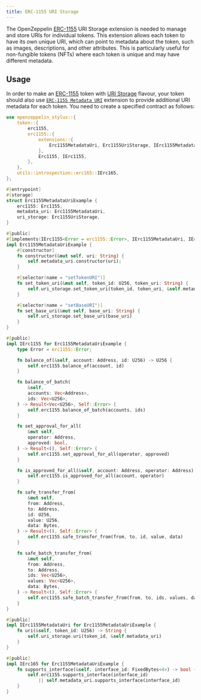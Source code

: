 ```yaml
---
title: ERC-1155 URI Storage
---
```


The OpenZeppelin [ERC-1155](erc1155.mdx) URI Storage extension is needed to manage and store URIs for individual tokens. This extension allows each token to have its own unique URI,
which can point to metadata about the token, such as images, descriptions, and other attributes.
This is particularly useful for non-fungible tokens (NFTs) where each token is unique and may have different metadata.

## Usage

In order to make an [ERC-1155](erc1155.mdx) token with [URI Storage](https://docs.rs/openzeppelin-stylus/0.2.0/openzeppelin_stylus/token/erc1155/extensions/uri_storage/index.html) flavour,
your token should also use [`ERC-1155 Metadata URI`](https://docs.rs/openzeppelin-stylus/0.2.0/openzeppelin_stylus/token/erc1155/extensions/metadata_uri/index.html) extension to provide additional URI metadata for each token.
You need to create a specified contract as follows:

```rust
use openzeppelin_stylus::{
    token::{
        erc1155,
        erc1155::{
            extensions::{
                Erc1155MetadataUri, Erc1155UriStorage, IErc1155MetadataUri,
            },
            Erc1155, IErc1155,
        },
    },
    utils::introspection::erc165::IErc165,
};

#[entrypoint]
#[storage]
struct Erc1155MetadataUriExample {
    erc1155: Erc1155,
    metadata_uri: Erc1155MetadataUri,
    uri_storage: Erc1155UriStorage,
}

#[public]
#[implements(IErc1155<Error = erc1155::Error>, IErc1155MetadataUri, IErc165)]
impl Erc1155MetadataUriExample {
    #[constructor]
    fn constructor(&mut self, uri: String) {
        self.metadata_uri.constructor(uri);
    }

    #[selector(name = "setTokenURI")]
    fn set_token_uri(&mut self, token_id: U256, token_uri: String) {
        self.uri_storage.set_token_uri(token_id, token_uri, &self.metadata_uri)
    }

    #[selector(name = "setBaseURI")]
    fn set_base_uri(&mut self, base_uri: String) {
        self.uri_storage.set_base_uri(base_uri)
    }
}

#[public]
impl IErc1155 for Erc1155MetadataUriExample {
    type Error = erc1155::Error;

    fn balance_of(&self, account: Address, id: U256) -> U256 {
        self.erc1155.balance_of(account, id)
    }

    fn balance_of_batch(
        &self,
        accounts: Vec<Address>,
        ids: Vec<U256>,
    ) -> Result<Vec<U256>, Self::Error> {
        self.erc1155.balance_of_batch(accounts, ids)
    }

    fn set_approval_for_all(
        &mut self,
        operator: Address,
        approved: bool,
    ) -> Result<(), Self::Error> {
        self.erc1155.set_approval_for_all(operator, approved)
    }

    fn is_approved_for_all(&self, account: Address, operator: Address) -> bool {
        self.erc1155.is_approved_for_all(account, operator)
    }

    fn safe_transfer_from(
        &mut self,
        from: Address,
        to: Address,
        id: U256,
        value: U256,
        data: Bytes,
    ) -> Result<(), Self::Error> {
        self.erc1155.safe_transfer_from(from, to, id, value, data)
    }

    fn safe_batch_transfer_from(
        &mut self,
        from: Address,
        to: Address,
        ids: Vec<U256>,
        values: Vec<U256>,
        data: Bytes,
    ) -> Result<(), Self::Error> {
        self.erc1155.safe_batch_transfer_from(from, to, ids, values, data)
    }
}

#[public]
impl IErc1155MetadataUri for Erc1155MetadataUriExample {
    fn uri(&self, token_id: U256) -> String {
        self.uri_storage.uri(token_id, &self.metadata_uri)
    }
}

#[public]
impl IErc165 for Erc1155MetadataUriExample {
    fn supports_interface(&self, interface_id: FixedBytes<4>) -> bool {
        self.erc1155.supports_interface(interface_id)
            || self.metadata_uri.supports_interface(interface_id)
    }
}
```
